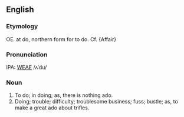 ==English==

===Etymology===
OE. at do, northern form for to do. Cf. {Affair}

===Pronunciation===
IPA: [[WEAE]] /ʌˈdu/

===Noun===
# To do; in doing; as, there is nothing ado.
# Doing; trouble; difficulty; troublesome business; fuss; bustle; as, to make a great ado about trifles.